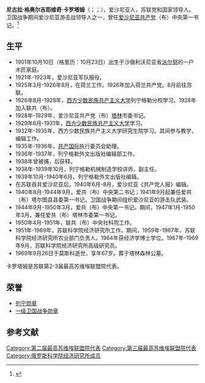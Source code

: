 {{Prose|time=2020-12-11T17:13:24+00:00}}
{{Refimprove|time=2020-12-11T17:13:24+00:00}}
{{Infobox Officeholder
|original_name= Никола́й Гео́ргиевич Ка́ротамм
|name         = 尼古拉·格奥尔吉耶维奇·卡罗塔姆
|image        = 
|office       = [[爱沙尼亚共产党|爱沙尼亚共产党]]中央第一书记
|term_start   = 1944年9月28日
|term_end     = 1950年3月26日
|predecessor  = [[卡尔·萨雷|卡尔·萨雷]] 
|successor    = [[约翰内斯·古斯塔沃维奇·卡宾|约翰内斯·古斯塔沃维奇·卡宾]]
|birth_date   = {{OldStyleDate|1901年|10月23日|10月10日}}
|birth_place  = {{Flag|Russian Empire}}利沃尼亚省[[派尔努|派尔努]]
|death_date   = {{death date and age|1969|9|26|1901|10|23|df=y}}
|death_place  = {{URS}}[[莫斯科|莫斯科]]
|nationality  = {{flag|Russian Empire}}（1901-1917）<br>{{flag|Russian SFSR|1918}}（1918-1922）<br>{{URS}}（1922-1969）
|party        = [[苏联共产党|苏联共产党]]
|awards={{{!}} style="background: transparent"
{{!}}-
{{!}}{{列宁勋章}}{{!!}}{{一级卫国战争勋章}}
{{!}}}
}}
'''尼古拉·格奥尔吉耶维奇·卡罗塔姆'''（{{lang-et|Nikolai Karotamm}}；{{lang-ru|Никола́й Гео́ргиевич Ка́ротамм}}；{{bd|1901年|10月10日（格里历：10月23日）|1969年|6月26日|catIdx=J}}），爱沙尼亚人，苏联党和国家领导人。卫国战争期间爱沙尼亚游击战领导人之一，曾任[[爱沙尼亚共产党|爱沙尼亚共产党]]（布）中央第一书记。<ref>{{Cite web|title=Справочник по истории Коммунистической партии и Советского Союза 1898 - 1991|url=http://www.knowbysight.info/KKK/03056.asp|access-date=2020-12-11|archive-date=2021-09-25|archive-url=https://web.archive.org/web/20210925055534/http://www.knowbysight.info/KKK/03056.asp}}</ref>

== 生平 ==
* 1901年10月10日（格里历：10月23日）出生于沙俄利沃尼亚省[[派尔努|派尔努]]的一户木匠家庭。
* 1921年-1923年，爱沙尼亚军队服役。
* 1925年3月-1926年8月，在荷兰工作。1926年加入荷兰共产党。8月前往苏联。
* 1926年8月-1928年，[[西方少数民族共产主义大学|西方少数民族共产主义大学]]列宁格勒分校学习。1928年加入联共（布）。
* 1928年-1929年，爱沙尼亚共产党（布）[[塔林|塔林]]市委书记。
* 1929年6月-1931年，[[西方少数民族共产主义大学|西方少数民族共产主义大学]]学习。
* 1932年-1935年，西方少数民族共产主义大学研究生院学习。其间参与教学，编辑工作。
* 1935年-1936年，[[共产国际|共产国际]]执行委员会助理。
* 1936年-1937年，列宁格勒外文出版社编辑部工作。
* 1938年曾被捕，后获释。
* 1938年-1939年10月，列宁格勒机械制造学校讲师，副主任。
* 1939年10月-1940年6月，列宁格勒外文出版社编辑。
* 在苏联吞并爱沙尼亚后，1940年6月-8月，爱沙尼亚《共产党人报》编辑。
* 1940年8月-1944年9月，爱共（布）中央第二书记；1941年9月起兼任爱共（布）塔尔图县县委第一书记。卫国战争期间组织爱沙尼亚的游击队武装。
* 1944年9月-1950年3月，爱共（布）中央第一书记。期间，1947年1月-1950年3月，兼任爱共（布）塔林市委第一书记。
* 1950年4月-1951年，联共（布）中央社科院工作。
* 1951年-1969年，苏联科学院经济研究所工作。期间，1959年-1967年，苏联科学院经济研究所农业部门负责人。1964年获经济学博士学位。1967年-1969年9月，苏联科学院经济研究所高级研究员。
* 1969年9月26日于莫斯科逝世，享年67岁。葬于塔林森林公墓。
卡罗塔姆是苏联第2-3届最高苏维埃联盟院代表。

== 荣誉 ==
* [[列宁勋章|列宁勋章]]
* [[衛國戰爭勳章|一级卫国战争勋章]]

== 参考文献 ==
{{Reflist}}
[[Category:第二届最高苏维埃联盟院代表|Category:第二届最高苏维埃联盟院代表]]
[[Category:第三届最高苏维埃联盟院代表|Category:第三届最高苏维埃联盟院代表]]
[[Category:俄罗斯科学院经济研究所成员|Category:俄罗斯科学院经济研究所成员]]